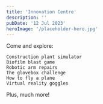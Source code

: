```yaml
---
title: 'Innovation Centre'
description: ''
pubDate: '12 Jul 2023'
heroImage: '/placeholder-hero.jpg'
---
```


Come and explore:  

    Construction plant simulator  
    Biofilm blast game  
    Robotic arm repairs  
    The glovebox challenge  
    How to fly a plane  
    Virtual reality goggles  

Plus, much more! 

